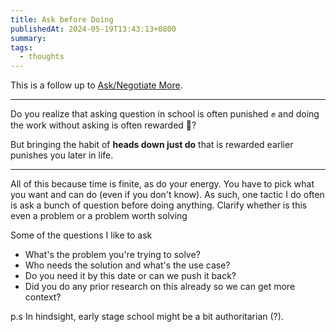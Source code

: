 ```yaml
---
title: Ask before Doing
publishedAt: 2024-05-19T13:43:13+0800
summary:
tags:
  - thoughts
---
```


This is a follow up to [Ask/Negotiate More](https://weichun.xyz/blog/ask-or-negotiate-more).

---

Do you realize that asking question in school is often punished ✊ and doing the work without asking is often rewarded 🎁?

But bringing the habit of **heads down just do** that is rewarded earlier punishes you later in life.

---

All of this because time is finite, as do your energy. You have to pick what you want and can do (even if you don't know). As such, one tactic I do often is ask a bunch of question before doing anything. Clarify whether is this even a problem or a problem worth solving

Some of the questions I like to ask

- What's the problem you're trying to solve?
- Who needs the solution and what's the use case?
- Do you need it by this date or can we push it back?
- Did you do any prior research on this already so we can get more context?

p.s In hindsight, early stage school might be a bit authoritarian (?).
